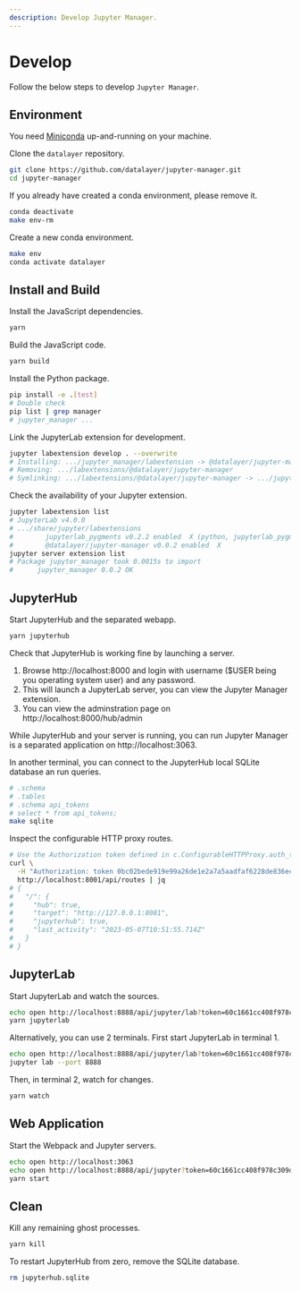 ```yaml
---
description: Develop Jupyter Manager.
---
```


# Develop

Follow the below steps to develop `Jupyter Manager`.

## Environment

You need [Miniconda](https://docs.conda.io/en/latest/miniconda.html) up-and-running on your machine.

Clone the `datalayer` repository.

```bash
git clone https://github.com/datalayer/jupyter-manager.git
cd jupyter-manager
```

If you already have created a conda environment, please remove it.

```bash
conda deactivate
make env-rm
```

Create a new conda environment.

```bash
make env
conda activate datalayer
```

## Install and Build

Install the JavaScript dependencies.

```bash
yarn
```

Build the JavaScript code.

```bash
yarn build
```

Install the Python package.

```bash
pip install -e .[test]
# Double check
pip list | grep manager
# jupyter_manager ...
```

Link the JupyterLab extension for development.

```bash
jupyter labextension develop . --overwrite
# Installing: .../jupyter_manager/labextension -> @datalayer/jupyter-manager
# Removing: .../labextensions/@datalayer/jupyter-manager
# Symlinking: .../labextensions/@datalayer/jupyter-manager -> .../jupyter_manager/labextension
```

Check the availability of your Jupyter extension.

```bash
jupyter labextension list
# JupyterLab v4.0.0
# .../share/jupyter/labextensions
#        jupyterlab_pygments v0.2.2 enabled  X (python, jupyterlab_pygments)
#        @datalayer/jupyter-manager v0.0.2 enabled  X
jupyter server extension list
# Package jupyter_manager took 0.0015s to import
#      jupyter_manager 0.0.2 OK
```

## JupyterHub

Start JupyterHub and the separated webapp.

```bash
yarn jupyterhub
```

Check that JupyterHub is working fine by launching a server.

1. Browse http://localhost:8000 and login with username ($USER being you operating system user) and any password.
2. This will launch a JupyterLab server, you can view the Jupyter Manager extension.
3. You can view the adminstration page on http://localhost:8000/hub/admin

While JupyterHub and your server is running, you can run Jupyter Manager is a separated application on http://localhost:3063.

In another terminal, you can connect to the JupyterHub local SQLite database an run queries.

```bash
# .schema
# .tables
# .schema api_tokens
# select * from api_tokens;
make sqlite
```

Inspect the configurable HTTP proxy routes.

```bash
# Use the Authorization token defined in c.ConfigurableHTTPProxy.auth_token = '0bc02bede919e99a26de1e2a7a5aadfaf6228de836ec39a05a6c6942831d8fe5'
curl \
  -H "Authorization: token 0bc02bede919e99a26de1e2a7a5aadfaf6228de836ec39a05a6c6942831d8fe5" \
  http://localhost:8001/api/routes | jq
# {
#   "/": {
#     "hub": true,
#     "target": "http://127.0.0.1:8081",
#     "jupyterhub": true,
#     "last_activity": "2023-05-07T10:51:55.714Z"
#   }
# }
```

## JupyterLab

Start JupyterLab and watch the sources.

```bash
echo open http://localhost:8888/api/jupyter/lab?token=60c1661cc408f978c309d04157af55c9588ff9557c9380e4fb50785750703da6
yarn jupyterlab
```

Alternatively, you can use 2 terminals. First start JupyterLab in terminal 1.

```bash
echo open http://localhost:8888/api/jupyter/lab?token=60c1661cc408f978c309d04157af55c9588ff9557c9380e4fb50785750703da6
jupyter lab --port 8888
```

Then, in terminal 2, watch for changes.

```bash
yarn watch
```

## Web Application

Start the Webpack and Jupyter servers.

```bash
echo open http://localhost:3063
echo open http://localhost:8888/api/jupyter?token=60c1661cc408f978c309d04157af55c9588ff9557c9380e4fb50785750703da6
yarn start
```

## Clean

Kill any remaining ghost processes.

```bash
yarn kill
```

To restart JupyterHub from zero, remove the SQLite database.

```bash
rm jupyterhub.sqlite
```

